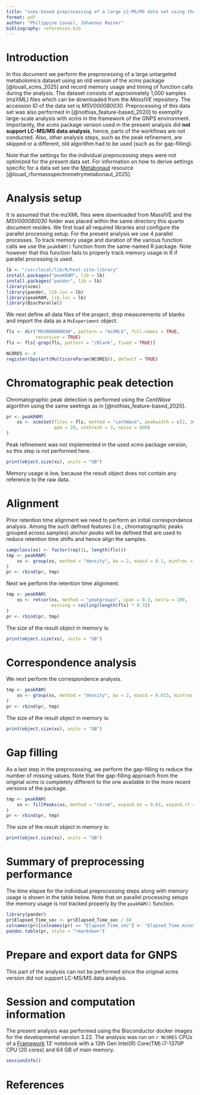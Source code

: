 ```yaml
---
title: "xcms-based preprocessing of a large LC-MS/MS data set using the old functionality"
format: pdf
author: "Philippine Louail, Johannes Rainer"
bibliography: references.bib
---
```


# Introduction

In this document we perform the preprocessing of a large untargeted metabolomics
dataset using an old version of the *xcms* package [@louail_xcms_2025] and
record memory usage and timing of function calls during the analysis. The
dataset consists of approximately 1,000 samples (mzXML) files which can be
downloaded from the *MassIVE* repository. The accession ID of the data set is
*MSV000080030*. Preprocessing of this data set was also performed in
[@nothias_feature-based_2020] to exemplify large-scale analysis with *xcms* in
the framework of the GNPS environment. Importantly, the *xcms* package version
used in the present analysis did **not support LC-MS/MS data analysis**, hence,
parts of the workflows are not conducted. Also, other analysis steps, such as
the peak refinement, are skipped or a different, old algorithm had to be used
(such as for gap-filling).

Note that the settings for the individual preprocessing steps were not
optimized for the present data set. For information on how to derive settings
specific for a data set see the
[Metabonaut](https://doi.org/10.5281/zenodo.15062929) resource [@louail_rformassspectrometrymetabonaut_2025].

# Analysis setup

It is assumed that the mzXML files were downloaded from MassIVE and the
*MSV000080030* folder was placed within the same directory this quarto document
resides. We first load all required libraries and configure the parallel
processing setup. For the present analysis we use 4 parallel processes. To track
memory usage and duration of the various function calls we use the `peakRAM()`
function from the same-named R package. Note however that this function fails to
properly track memory usage in R if parallel processing is used.

```r
lb <- "/usr/local/lib/R/host-site-library"
install.packages("peakRAM", lib = lb)
install.packages("pander", lib = lb)
library(xcms)
library(pander, lib.loc = lb)
library(peakRAM, lib.loc = lb)
library(BiocParallel)
```

We next define all data files of the project, drop measurements of blanks and
import the data as a `MsExperiment` object.

```r
fls <- dir("MSV000080030", pattern = "mzXML$", full.names = TRUE,
           recursive = TRUE)
fls <- fls[-grep(fls, pattern = "/Blank", fixed = TRUE)]
```

```r
NCORES <- 4
register(bpstart(MulticoreParam(NCORES)), default = TRUE)
```

# Chromatographic peak detection

Chromatographic peak detection is performed using the *CentWave* algorithm using
the same seetings as in [@nothias_feature-based_2020].

```r
pr <- peakRAM(
    xs <- xcmsSet(files = fls, method = "centWave", peakwidth = c(2, 30),
                  ppm = 20, snthresh = 3, noise = 800)
)
```

Peak refinement was not implemented in the used *xcms* package version, so this
step is not performed here.

```r
print(object.size(xs), units = "GB")
```

Memory usage is low, because the result object does not contain any reference to
the raw data.

# Alignment

Prior retention time alignment we need to perform an initial correspondence
analysis. Among the such defined features (i.e., chromatographic peaks grouped
across samples) *anchor peaks* will be defined that are used to reduce retention
time shifts and hence align the samples.

```r
sampclass(xs) <- factor(rep(1L, length(fls)))
tmp <- peakRAM(
    xs <- group(xs, method = "density", bw = 2, mzwid = 0.1, minfrac = 0.5)
)
pr <- rbind(pr, tmp)
```

Next we perform the retention time alignment.

```r
tmp <- peakRAM(
    xs <- retcor(xs, method = "peakgroups", span = 0.3, extra = 100,
                 missing = ceiling(length(fls) * 0.3))
)
pr <- rbind(pr, tmp)
```

The size of the result object in memory is:

```r
print(object.size(xs), units = "GB")
```

# Correspondence analysis

We next perform the correspondence analysis.

```r
tmp <- peakRAM(
    xs <- group(xs, method = "density", bw = 2, mzwid = 0.015, minfrac = 0.5)
)
pr <- rbind(pr, tmp)
```

The size of the result object in memory is:

```r
print(object.size(xs), units = "GB")
```

# Gap filling

As a last step in the preprocessing, we perform the gap-filling to reduce the
number of missing values. Note that the gap-filling approach from the original
*xcms* is completely different to the one available in the more recent versions
of the package.

```r
tmp <- peakRAM(
    xs <- fillPeaks(xs, method = "chrom", expand.mz = 0.01, expand.rt = 3)
)
pr <- rbind(pr, tmp)
```

The size of the result object in memory is:

```r
print(object.size(xs), units = "GB")
```

# Summary of preprocessing performance

The time elapse for the individual preprocessing steps along with memory usage
is shown in the table below. Note that on parallel processing setups the memory
usage is not tracked properly by the `peakRAM()` function.

```r
library(pander)
pr$Elapsed_Time_sec <- pr$Elapsed_Time_sec / 60
colnames(pr)[colnames(pr) == "Elapsed_Time_sec"] <- "Elapsed_Time_minutes"
pandoc.table(pr, style = "rmarkdown")
```

# Prepare and export data for GNPS

This part of the analysis can not be performed since the original *xcms* version
did not support LC-MS/MS data analysis.

# Session and computation information

The present analysis was performed using the Bioconductor docker images for the
developmental version 3.22. The analysis was run on `r NCORES` CPUs of a
[Framework](https://frame.work) 13' notebook with a 13th Gen Intel(R) Core(TM)
i7-1370P CPU (20 cores) and 64 GB of main memory.

```r
sessionInfo()
```

# References
